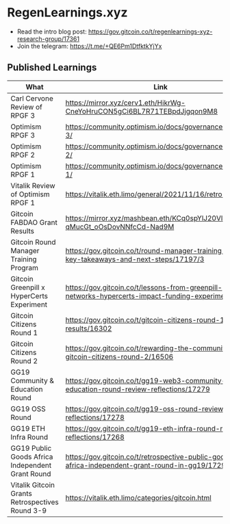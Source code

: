 
# RegenLearnings.xyz

- Read the intro blog post: https://gov.gitcoin.co/t/regenlearnings-xyz-research-group/17361
- Join the telegram: https://t.me/+QE6Pm1DtfktkYjYx

## Published Learnings

| What  | Link  |  Comment  |
|---|---|---|
| Carl Cervone Review of RPGF 3| https://mirror.xyz/cerv1.eth/HikrWg-CneYoHruCON5gCi6BL7R71TEBpdJjgqon9M8  |   |
| Optimism RPGF 3| https://community.optimism.io/docs/governance/retropgf-3/  |   |
| Optimism RPGF 2| https://community.optimism.io/docs/governance/retropgf-2/  |   |
| Optimism RPGF 1| https://community.optimism.io/docs/governance/retropgf-1/  |   |
| Vitalik Review of Optimism RPGF 1| https://vitalik.eth.limo/general/2021/11/16/retro1.html  |   |
| Gitcoin FABDAO Grant Results  | https://mirror.xyz/mashbean.eth/KCq0spYlJ20Vle3Z_-qMucGt_oOsDovNNfcCd-Nad9M  |   |
| Gitcoin Round Manager Training Program  | https://gov.gitcoin.co/t/round-manager-training-cohort-key-takeaways-and-next-steps/17197/3 |   |
| Gitcoin Greenpill x HyperCerts Experiment  | https://gov.gitcoin.co/t/lessons-from-greenpill-networks-hypercerts-impact-funding-experiment/17257  |   |
| Gitcoin Citizens Round 1  | https://gov.gitcoin.co/t/gitcoin-citizens-round-1-results/16302  |   |
| Gitcoin Citizens Round 2  | https://gov.gitcoin.co/t/rewarding-the-community-gitcoin-citizens-round-2/16506  |   |
| GG19 Community & Education Round | https://gov.gitcoin.co/t/gg19-web3-community-and-education-round-review-reflections/17279  |   |
| GG19 OSS Round | https://gov.gitcoin.co/t/gg19-oss-round-review-reflections/17278  |   |
| GG19 ETH Infra Round | https://gov.gitcoin.co/t/gg19-eth-infra-round-review-reflections/17268  |   |
| GG19 Public Goods Africa Independent Grant Round | https://gov.gitcoin.co/t/retrospective-public-goods-africa-independent-grant-round-in-gg19/17294/1  |   |
| Vitalik Gitcoin Grants Retrospectives Round 3-9 | https://vitalik.eth.limo/categories/gitcoin.html  |   |














